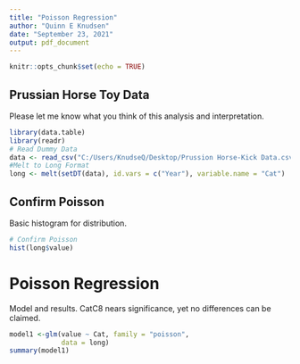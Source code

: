---
title: "Poisson Regression"
author: "Quinn E Knudsen"
date: "September 23, 2021"
output: pdf_document
---

```{r setup, include=FALSE}
knitr::opts_chunk$set(echo = TRUE)
```

## Prussian Horse Toy Data

Please let me know what you think of this analysis and interpretation.

```{r}
library(data.table)
library(readr)
# Read Dummy Data 
data <- read_csv("C:/Users/KnudseQ/Desktop/Prussion Horse-Kick Data.csv")
#Melt to Long Format
long <- melt(setDT(data), id.vars = c("Year"), variable.name = "Cat")

```

## Confirm Poisson

Basic histogram for distribution. 

```{r pressure, echo=FALSE}
# Confirm Poisson
hist(long$value)
```
# Poisson Regression

Model and results. CatC8 nears significance, yet no differences can be claimed.

```{r}
model1 <-glm(value ~ Cat, family = "poisson",
             data = long)
summary(model1)
```

